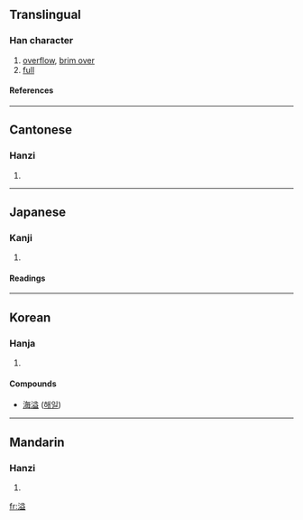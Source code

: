 ==Translingual==
===Han character===
{{Han char|rn=85|rad=水|as=10|sn=13|four=3811<sub>7</sub>|canj=水廿金廿 (ETCT)}}
# [[overflow]], [[brim over]]
# [[full]]
====References====
{{Han ref|kx=0640.060|dkj=17951|dj=1047.040|hdz=31707.050|uh=6EA2|ud=28322|bh=B7B8|bd=47032}}

----
==Cantonese==
===Hanzi===
{{yue-hanzi|jyut=|y=yat6}}
# {{defn|Cantonese}}

----
==Japanese==
===Kanji===
{{ja-kanji|grade=|rs=水10}}
# {{defn|Japanese}} 
====Readings====
{{ja-readings|on=[[いつ]] (itsu)|kun=[[あふれる]] (afureru), [[みちる]] (michiru)}}

----
==Korean==
===Hanja===
{{ko-hanja|hangeul=[[일]]|eumhun=|rv=il|mr=il|y=il}}
# {{defn|Korean}}


====Compounds====
* [[海溢]] ([[해일]])

----
==Mandarin==
===Hanzi===
{{cmn-hanzi|pin=[[yì]] ([[yi4]])|wg=i<sup>4</sup>}}
# {{defn|Mandarin}}

[[fr:溢]]